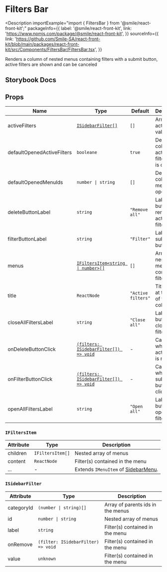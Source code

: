 # Filters Bar

<Description
  importExample="import { FiltersBar } from '@smile/react-front-kit';"
  packageInfo={{
    label: '@smile/react-front-kit',
    link: 'https://www.npmjs.com/package/@smile/react-front-kit',
  }}
  sourceInfo={{
    link: 'https://github.com/Smile-SA/react-front-kit/blob/main/packages/react-front-kit/src/Components/FiltersBar/FiltersBar.tsx',
  }}
>
  Renders a column of nested menus containing filters with a submit button,
  active filters are shown and can be canceled
</Description>

## Storybook Docs

<StorybookEmbed storyId="3-custom-components-filtersbar--docs" height="4380" />

## Props

| Name                       | Type                                                     | Default            | Description                                         |
| -------------------------- | -------------------------------------------------------- | ------------------ | --------------------------------------------------- |
| activeFilters              | [`ISidebarFilter[]`](#isidebarfilter)                    | `[]`               | Array of active filter values                       |
| defaultOpenedActiveFilters | `booleane`                                               | `true`             | Define if collapse of active filters tags is opened |
| defaultOpenedMenuIds       | `number \| string`                                       | `[]`               | Default collapse menu opened                        |
| deleteButtonLabel          | `string`                                                 | `"Remove all"`     | Label of button that removes all active filters     |
| filterButtonLabel          | `string`                                                 | `"Filter"`         | Label of submit button                              |
| menus                      | [`IFiltersItem<string \| number>[]`](#ifiltersitem)      | `[]`               | Array of nested menus containing filters            |
| title                      | `ReactNode`                                              | `"Active filters"` | Title shown at the top of the column                |
| closeAllFiltersLabel       | `string`                                                 | `"Close all"`      | Label of button close all filters                   |
| onDeleteButtonClick        | [`(filters: ISidebarFilter[]) => void`](#isidebarfilter) | -                  | Called when an active filter is removed             |
| onFilterButtonClick        | [`(filters: ISidebarFilter[]) => void`](#isidebarfilter) | -                  | Called when submit button is clicked                |
| openAllFiltersLabel        | `string`                                                 | `"Open all"`       | Label of button open all filters                    |

### `IFiltersItem`

| Attribute | Type             | Description                                                     |
| --------- | ---------------- | --------------------------------------------------------------- |
| children  | `IFiltersItem[]` | Nested array of menus                                           |
| content   | `ReactNode`      | Filter(s) contained in the menu                                 |
| ...       | -                | Extends `IMenuItem` of [SidebarMenu](./sidebar-menu#imenuitem). |

### `ISidebarFilter`

| Attribute  | Type                               | Description                       |
| ---------- | ---------------------------------- | --------------------------------- |
| categoryId | `(number \| string)[]`             | Array of parents ids in the menus |
| id         | `number \| string`                 | Nested array of menus             |
| label      | `string`                           | Filter(s) contained in the menu   |
| onRemove   | `(filter: ISidebarFilter) => void` | Filter(s) contained in the menu   |
| value      | `unknown`                          | Filter(s) contained in the menu   |
